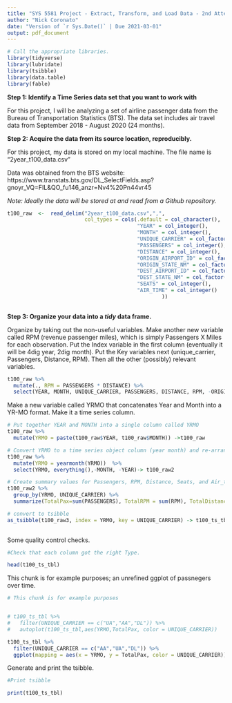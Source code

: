 ```yaml
---
title: "SYS 5581 Project - Extract, Transform, and Load Data - 2nd Attempt"
author: "Nick Coronato"
date: "Version of `r Sys.Date()` | Due 2021-03-01"
output: pdf_document
---
```



```r
# Call the appropriate libraries.
library(tidyverse)
library(lubridate)
library(tsibble)
library(data.table)
library(fable)


```

**Step 1: Identify a Time Series data set that you want to work with**

For this project, I will be analyzing a set of airline passenger data from the Bureau of Transportation Statistics (BTS). The data set includes air travel data from September 2018 - August 2020 (24 months).



**Step 2: Acquire the data from its source location, reproducibly.**

For this project, my data is stored on my local machine. The file name is "2year_t100_data.csv"

Data was obtained from the BTS website: https://www.transtats.bts.gov/DL_SelectFields.asp?gnoyr_VQ=FIL&QO_fu146_anzr=Nv4%20Pn44vr45

*Note: Ideally the data will be stored at and read from a Github repository. *

```r

t100_raw  <-  read_delim("2year_t100_data.csv",",",
                         col_types = cols(.default = col_character(),
                                          "YEAR" = col_integer(),
                                          "MONTH" = col_integer(),
                                          "UNIQUE_CARRIER" = col_factor(),
                                          "PASSENGERS" = col_integer(),
                                          "DISTANCE" = col_integer(),
                                          "ORIGIN_AIRPORT_ID" = col_factor(),
                                          "ORIGIN_STATE_NM" = col_factor(),
                                          "DEST_AIRPORT_ID" = col_factor(),
                                          "DEST_STATE_NM" = col_factor(),
                                          "SEATS" = col_integer(),
                                          "AIR_TIME" = col_integer()
                                                  ))
                                          
```

**Step 3: Organize your data into a *tidy* data frame.**

Organize by taking out the non-useful variables. Make another new variable called RPM (revenue passenger miles), which is simply Passengers X Miles for each observation. Put the Index variable in the first column (eventually it will be 4dig year, 2dig month). Put the Key variables next (unique_carrier, Passengers, Distance, RPM). Then all the other (possibly) relevant variables.

```r
t100_raw %>% 
  mutate(., RPM = PASSENGERS * DISTANCE) %>% 
  select(YEAR, MONTH, UNIQUE_CARRIER, PASSENGERS, DISTANCE, RPM, -ORIGIN_AIRPORT_ID, -ORIGIN_CITY_NAME, -ORIGIN_STATE_NM, -DEST_AIRPORT_ID, -DEST_CITY_NAME, -DEST_STATE_NM, SEATS, AIR_TIME, -PAYLOAD, -ORIGIN_COUNTRY, -ORIGIN_COUNTRY_NAME, -DATA_SOURCE) -> t100_raw

```


Make a new variable called YRMO that concatenates Year and Month into a YR-MO format. Make it a time series column.

```r

# Put together YEAR and MONTH into a single column called YRMO
t100_raw %>% 
  mutate(YRMO = paste(t100_raw$YEAR, t100_raw$MONTH)) ->t100_raw

# Convert YRMO to a time series object column (year month) and re-arrange
t100_raw %>% 
  mutate(YRMO = yearmonth(YRMO))  %>% 
  select(YRMO, everything(),-MONTH, -YEAR)-> t100_raw2

# Create summary values for Passengers, RPM, Distance, Seats, and Air_time that will prevent us from having duplicates. These stats are now rolled up monthly by airline 
t100_raw2 %>% 
  group_by(YRMO, UNIQUE_CARRIER) %>%
  summarize(TotalPax=sum(PASSENGERS), TotalRPM = sum(RPM), TotalDistance = sum(DISTANCE), TotalSeats = sum(SEATS), TotalAIR_TIME = sum(AIR_TIME))  -> t100_raw3

# convert to tsibble
as_tsibble(t100_raw3, index = YRMO, key = UNIQUE_CARRIER) -> t100_ts_tbl
  
```



Some quality control checks.

```r

#Check that each column got the right Type.

head(t100_ts_tbl)

```


This chunk is for example purposes; an unrefined ggplot of passnegers over time.

```r

# This chunk is for example purposes


# t100_ts_tbl %>% 
#   filter(UNIQUE_CARRIER == c("UA","AA","DL")) %>% 
#   autoplot(t100_ts_tbl,aes(YRMO,TotalPax, color = UNIQUE_CARRIER))

t100_ts_tbl %>%
  filter(UNIQUE_CARRIER == c("AA","UA","DL")) %>%
  ggplot(mapping = aes(x = YRMO, y = TotalPax, color = UNIQUE_CARRIER)) + geom_point() + ggtitle("3 Major Airlines Monthly Passengers")

```


Generate and print the tsibble.

```r

#Print tsibble

print(t100_ts_tbl)


```

